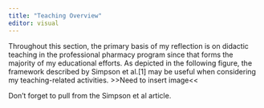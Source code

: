```yaml
---
title: "Teaching Overview"
editor: visual
---
```


Throughout this section, the primary basis of my reflection is on didactic teaching in the professional pharmacy program since that forms the majority of my educational efforts. As depicted in the following figure, the framework described by Simpson et al.\[1\] may be useful when considering my teaching-related activities. \>\>Need to insert image\<\<

Don't forget to pull from the Simpson et al article.
